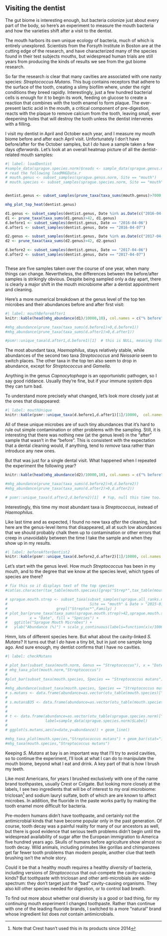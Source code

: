 ## Visiting the dentist {#experimentDentist}

The gut biome is interesting enough, but bacteria colonize just about every part of the body, so here’s an experiment to measure the mouth bacteria and how the varieties shift after a visit to the dentist.

The mouth harbors its own unique ecology of bacteria, much of which is entirely unexplored. Scientists from the Forsyth Institute in Boston are at the cutting edge of the research, and have characterized many of the species found in their test subjects mouths, but widespread human trials are still years from producing the kinds of results we see from the gut biome research.

So far the research *is* clear that many cavities are associated with one nasty species: *Streptococcus Mutans*. This bug contains receptors that adhere to the surface of the tooth, creating a slimy biofilm where, under the right conditions they breed rapidly. Interestingly, just a few hundred bacterial cells is enough for it to begin its work, feeding on glucose to create a reaction that combines with the tooth enamel to form plaque. The ever-present lactic acid in the mouth, a critical component of pre-digestion, reacts with the plaque to remove calcium from the tooth, leaving small, ever deepening holes that will destroy the tooth unless the dentist intervenes with a filling.

I visit my dentist in April and October each year, and I measure my mouth biome before and after each April visit. Unfortunately I don't have before/after for the October samples, but I _do_ have a sample taken a few days _afterwards_. Let's look at an overall heatmap picture of all the dentist-related mouth samples:

```r
#| label: loadDentist
#sample_data(sprague.species.norm)$reads <- sample_data(sprague.genus.norm)$Reads
# read the following loadMHGData.r
# mouth.genus <- subset_samples(sprague.genus.norm, Site == "mouth")
# mouth.species <- subset_samples(sprague.species.norm, Site == "mouth")


dentist.genus <- subset_samples(prune_taxa(taxa_sums(mouth.genus)>7000,mouth.genus),  grepl("[D|d]entist",Label))

mhg_plot_top_heat(dentist.genus)

d1.genus <- subset_samples(dentist.genus, Date %in% as.Date(c("2016-04-06","2016-04-07")))
d1 <- prune_taxa(taxa_sums(d1.genus)>42, d1.genus)
d.before1 <- subset_samples(dentist.genus, Date == "2016-04-06")
d.after1 <- subset_samples(dentist.genus, Date == "2016-04-07")

d2.genus <- subset_samples(dentist.genus, Date %in% as.Date(c("2017-04-06","2017-04-07")))
d2 <- prune_taxa(taxa_sums(d2.genus)>42, d2.genus)

d.before2 <- subset_samples(dentist.genus, Date == "2017-04-06")
d.after2 <- subset_samples(dentist.genus, Date == "2017-04-07")



```

These are five samples taken over the course of one year, when many things can change. Nevertheless, the differences between the before/after samples is strikingly obvious. Despite being sampled only a day apart, there is clearly a major shift in the mouth microbiome after a dentist appointment and cleaning.

Here's a more numerical breakdown at the genus level of the top ten microbes and their abundances before and after first visit:

```r
#| label: mouthBeforeAfter1
knitr::kable(head(mhg_abundance(d1)/10000,10), col.names = c("% before","% after"))

#mhg_abundance(prune_taxa(taxa_sums(d.before1)>0,d.before1))
#mhg_abundance(prune_taxa(taxa_sums(d.after1)>0,d.after1))

#psmr::unique_taxa(d.after1,d.before1)[1]  # this is NULL, meaning that I gained nothing new

```

The most abundant taxa, _Haemophilus_, stays relatively stable, while abundances of the second two taxa _Streptococcus_ and _Neissaria_ seem to switch places.  The other taxa in the top ten also seem to drop in abundance, except for _Streptococcus_ and _Gamella_. 

Anything in the genus _Capnocytophaga_ is an opportunistic pathogen, so I say good riddance. Usually they’re fine, but if your immune system dips they can turn bad.


To understand more precisely what changed, let's look more closely just at the ones that disappeared:

```r
#| label: mouthUnique
knitr::kable(psmr::unique_taxa(d.before1,d.after1)[1]/10000,  col.names = "% before")
```

All of these unique microbes are of such tiny abundances that it's hard to rule out simple contamination or other problems with the sampling.  Still, it is interesting that there was nothing new (at the genus level) in the "after" sample that wasn't in the "before". This is consistent with the expectation that a dental cleaning would, if anything, tend to _remove_ taxa rather than introduce any new ones.

But that was just for a single dental visit. What happened when I repeated the experiment the following year?


```r
knitr::kable(head(mhg_abundance(d2)/10000,10), col.names = c("% before","% after"))

#mhg_abundance(prune_taxa(taxa_sums(d.before2)>0,d.before2))
#mhg_abundance(prune_taxa(taxa_sums(d.after2)>0,d.after2))

# psmr::unique_taxa(d.after2,d.before2)[1]  # Yup, null this time too.
```

Interestingly, this time my most abundant taxa is _Streptococcus_, instead of _Haemophilus_. 

Like last time and as expected, I found no new taxa _after_ the cleaning, but here are the genus-level items that disappeared, all at such low abundances that we should probably chalk them up to contamination or other errors that creep in unavoidably between the time I take the sample and when they show up in my results.

```r
#| label: beforeAfterDentist2
knitr::kable(psmr::unique_taxa(d.before2,d.after2)[1]/10000, col.names = "% before")
```

Let's start with the genus level. How much *Streptococcus* has been in my mouth, and to the degree that we know at the species level, which types of species are there?

```r
# fix this so it displays text of the top species
#cat(as.character(tax_table(mouth.species)[grep("Strep*",tax_table(mouth.species))]), sep = ", ")

# sprague.mouth.strep <- subset_taxa(subset_samples(sprague.all_ranks.norm,
#                                     Site == "mouth" & Date > "2015-01-01"),
#                      grepl("Streptoc*",Family) )
# plot_bar(prune_taxa(taxa_sums(sprague.mouth.strep)>42,sprague.mouth.strep),
#          x = "Date", fill = "Species") + 
#   ggtitle("Sprague Mouth Microbes") + 
#   ylab("Abundance (%)") + scale_y_continuous(labels=function(x)x/100000) + ylab("Abundance (%)")
```

Hmm, lots of different species here.  But what about the cavity-linked *S. Mutans*? It turns out that I *do* have a tiny bit, but in just one sample long ago. And sure enough, my dentist confirms that I have no cavities.

```r
#| label: checkMutans

# plot_bar(subset_taxa(mouth.norm, Genus == "Streptococcus"), x = "Date")
# mhg_taxa_plot(mouth.norm,"Streptococcus")
# 
#plot_bar(subset_taxa(mouth.species, Species == "Streptococcus mutans"), x = "Date")
# 
#mhg_abundance(subset_taxa(mouth.species, Species == "Streptococcus mutans"))
# s.mutans <- data.frame(abundance=as.vector(otu_table(mouth.species)["Streptococcus mutans",]),date=sample_data(mouth.species)$Date, reads=sample_data(mouth.species)$reads)
# 
# s.mutansB35 <- data.frame(abundance=as.vector(otu_table(mouth.species)["Streptococcus sp. BS35a",]),date=sample_data(mouth.species)$Date, reads=sample_data(mouth.species)$reads)
# 
# 
# t <- data.frame(abundance=as.vector(otu_table(sprague.species.norm)["Streptococcus sp. BS35a" ,]),date=sample_data(sprague.species.norm)$Date, site=sample_data(sprague.species.norm)$Site, reads=sample_data(sprague.species.norm)$reads, ssr=sample_data(sprague.species.norm)$SSR,
#                 label=sample_data(sprague.species.norm)$Label)
# 
# ggplot(s.mutans,aes(x=date,y=abundance)) + geom_line()

#mhg_taxa_plot(mouth.species,"Streptococcus mutans") + geom_bar(stat="identity",width=5)
#mhg_taxa(mouth.species,"Streptococcus mutans")
```



Keeping _S. Mutans_ at bay is an important way that I’ll try to avoid cavities, so to continue the experiment, I’ll look at what I can do to manipulate the mouth biome, beyond what I eat and drink. A key part of that is how I brush my teeth.

Like most Americans, for years I brushed exclusively with one of the name brand toothpastes, usually Crest or Colgate. But looking more closely at the labels, I see two ingredients that will be of interest to my oral microbiome: triclosan^[Note that Crest hasn't used this in its products since 2014] and sodium lauryl sulfate, both of which are are known to affect microbes. In addition, the fluoride in the paste works partly by making the tooth enamel more difficult for bacteria.

Pre-modern humans didn’t have toothpaste, and certainly not the antimicrobial kinds that have become popular only in the past generation. Of course, tooth decay was a painful reality for many of our ancestors as well, but there is good evidence that serious teeth problems didn’t begin until the widespread availability of sugar after the European immigration to America five hundred years ago. Skulls of humans before agriculture show almost no tooth decay. Wild animals, including primates like gorillas and chimpanzees get far fewer tooth problems than modern people, another clue that teeth brushing isn’t the whole story.

Could it be that a healthy mouth requires a healthy *diversity* of bacteria, including versions of _Stroptococcus_ that out-compete the cavity-causing kinds? But toothpaste with triclosan and other anti-microbials are wide-spectrum: they don’t target just the "bad" cavity-causing organisms. They also kill other species needed for digestion, or to control bad breath.

To find out more about whether oral diversity is a good or bad thing, for my continuing mouth experiment I changed toothpaste. Rather than continue with one of the leading fluoride brands, I switched to a more "natural" brand whose ingredient list does *not* contain antimicrobials.



